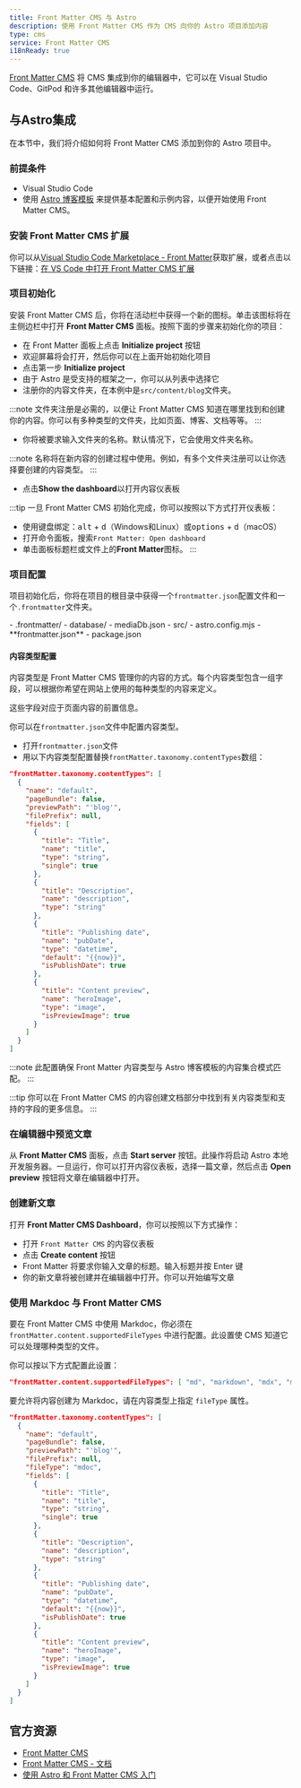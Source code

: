 ```yaml
---
title: Front Matter CMS 与 Astro
description: 使用 Front Matter CMS 作为 CMS 向你的 Astro 项目添加内容
type: cms
service: Front Matter CMS
i18nReady: true
---
```


[Front Matter CMS](https://frontmatter.codes/) 将 CMS 集成到你的编辑器中，它可以在 Visual Studio Code、GitPod 和许多其他编辑器中运行。

## 与Astro集成

在本节中，我们将介绍如何将 Front Matter CMS 添加到你的 Astro 项目中。

### 前提条件 

- Visual Studio Code
- 使用 [Astro 博客模板](https://github.com/withastro/astro/tree/main/examples/blog) 来提供基本配置和示例内容，以便开始使用 Front Matter CMS。

### 安装 Front Matter CMS 扩展

你可以从[Visual Studio Code Marketplace - Front Matter](https://marketplace.visualstudio.com/items?itemName=eliostruyf.vscode-front-matter)获取扩展，或者点击以下链接：[在 VS Code 中打开 Front Matter CMS 扩展](vscode:extension/eliostruyf.vscode-front-matter)

### 项目初始化

安装 Front Matter CMS 后，你将在活动栏中获得一个新的图标。单击该图标将在主侧边栏中打开 **Front Matter CMS** 面板。按照下面的步骤来初始化你的项目：

- 在 Front Matter 面板上点击 **Initialize project** 按钮
- 欢迎屏幕将会打开，然后你可以在上面开始初始化项目
- 点击第一步 **Initialize project**
- 由于 Astro 是受支持的框架之一，你可以从列表中选择它
- 注册你的内容文件夹，在本例中是`src/content/blog`文件夹。

:::note
文件夹注册是必需的，以便让 Front Matter CMS 知道在哪里找到和创建你的内容。你可以有多种类型的文件夹，比如页面、博客、文档等等。
:::

- 你将被要求输入文件夹的名称。默认情况下，它会使用文件夹名称。

:::note
名称将在新内容的创建过程中使用。例如，有多个文件夹注册可以让你选择要创建的内容类型。
:::

- 点击**Show the dashboard**以打开内容仪表板

:::tip
一旦 Front Matter CMS 初始化完成，你可以按照以下方式打开仪表板：

- 使用键盘绑定：<kbd>alt</kbd> + <kbd>d</kbd>（Windows和Linux）或<kbd>options</kbd> + <kbd>d</kbd>（macOS）
- 打开命令面板，搜索`Front Matter: Open dashboard`
- 单击面板标题栏或文件上的**Front Matter**图标。
:::

### 项目配置

项目初始化后，你将在项目的根目录中获得一个`frontmatter.json`配置文件和一个`.frontmatter`文件夹。

<FileTree title="Project Structure">
- .frontmatter/
  - database/
    - mediaDb.json
- src/
- astro.config.mjs
- **frontmatter.json**
- package.json
</FileTree>

#### 内容类型配置

内容类型是 Front Matter CMS 管理你的内容的方式。每个内容类型包含一组字段，可以根据你希望在网站上使用的每种类型的内容来定义。

这些字段对应于页面内容的前置信息。

你可以在`frontmatter.json`文件中配置内容类型。

- 打开`frontmatter.json`文件
- 用以下内容类型配置替换`frontMatter.taxonomy.contentTypes`数组：

```json title="frontmatter.json"
"frontMatter.taxonomy.contentTypes": [
  {
    "name": "default",
    "pageBundle": false,
    "previewPath": "'blog'",
    "filePrefix": null,
    "fields": [
      {
        "title": "Title",
        "name": "title",
        "type": "string",
        "single": true
      },
      {
        "title": "Description",
        "name": "description",
        "type": "string"
      },
      {
        "title": "Publishing date",
        "name": "pubDate",
        "type": "datetime",
        "default": "{{now}}",
        "isPublishDate": true
      },
      {
        "title": "Content preview",
        "name": "heroImage",
        "type": "image",
        "isPreviewImage": true
      }
    ]
  }
]
```

:::note
此配置确保 Front Matter 内容类型与 Astro 博客模板的内容集合模式匹配。
:::

:::tip
你可以在 Front Matter CMS 的内容创建文档部分中找到有关内容类型和支持的字段的更多信息。
:::

### 在编辑器中预览文章

从 **Front Matter CMS** 面板，点击 **Start server** 按钮。此操作将启动 Astro 本地开发服务器。一旦运行，你可以打开内容仪表板，选择一篇文章，然后点击 **Open preview** 按钮将文章在编辑器中打开。

### 创建新文章

打开 **Front Matter CMS Dashboard**，你可以按照以下方式操作： 

- 打开 `Front Matter CMS` 的内容仪表板
- 点击 **Create content** 按钮
- Front Matter 将要求你输入文章的标题。输入标题并按 Enter 键
- 你的新文章将被创建并在编辑器中打开。你可以开始编写文章

### 使用 Markdoc 与 Front Matter CMS

要在 Front Matter CMS 中使用 Markdoc，你必须在 `frontMatter.content.supportedFileTypes` 中进行配置。此设置使 CMS 知道它可以处理哪种类型的文件。

你可以按以下方式配置此设置：

```json title="frontmatter.json"
"frontMatter.content.supportedFileTypes": [ "md", "markdown", "mdx", "mdoc" ]
```

要允许将内容创建为 Markdoc，请在内容类型上指定 `fileType` 属性。

```json title="frontmatter.json" ins={7}
"frontMatter.taxonomy.contentTypes": [
  {
    "name": "default",
    "pageBundle": false,
    "previewPath": "'blog'",
    "filePrefix": null,
    "fileType": "mdoc",
    "fields": [
      {
        "title": "Title",
        "name": "title",
        "type": "string",
        "single": true
      },
      {
        "title": "Description",
        "name": "description",
        "type": "string"
      },
      {
        "title": "Publishing date",
        "name": "pubDate",
        "type": "datetime",
        "default": "{{now}}",
        "isPublishDate": true
      },
      {
        "title": "Content preview",
        "name": "heroImage",
        "type": "image",
        "isPreviewImage": true
      }
    ]
  }
]
```

## 官方资源

- [Front Matter CMS](https://frontmatter.codes/)
- [Front Matter CMS - 文档](https://frontmatter.codes/docs/)
- [使用 Astro 和 Front Matter CMS 入门](https://youtu.be/xb6pZiier_E)